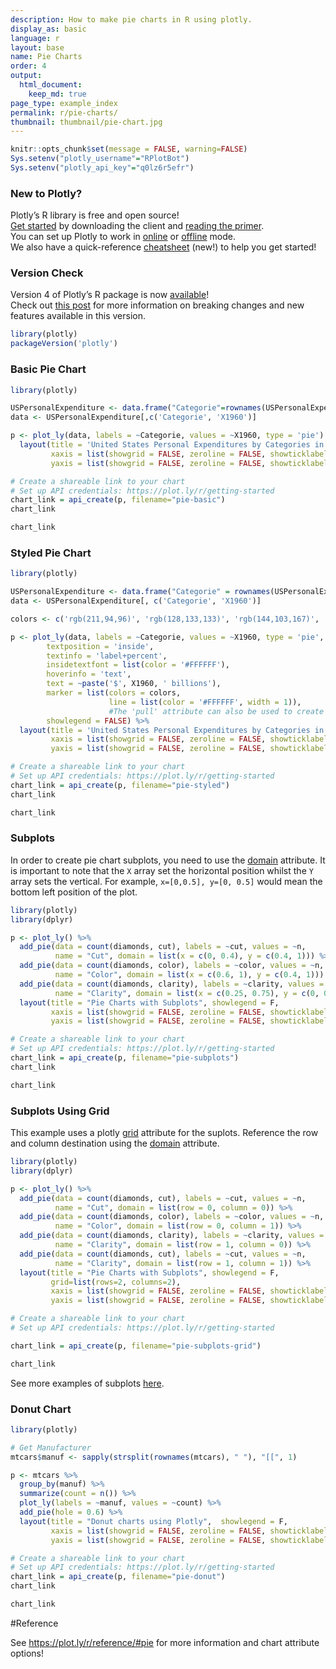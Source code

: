```yaml
---
description: How to make pie charts in R using plotly.
display_as: basic
language: r
layout: base
name: Pie Charts
order: 4
output:
  html_document:
    keep_md: true
page_type: example_index
permalink: r/pie-charts/
thumbnail: thumbnail/pie-chart.jpg
---
```


```r
knitr::opts_chunk$set(message = FALSE, warning=FALSE)
Sys.setenv("plotly_username"="RPlotBot")
Sys.setenv("plotly_api_key"="q0lz6r5efr")
```

### New to Plotly?

Plotly's R library is free and open source!<br>
[Get started](https://plot.ly/r/getting-started/) by downloading the client and [reading the primer](https://plot.ly/r/getting-started/).<br>
You can set up Plotly to work in [online](https://plot.ly/r/getting-started/#hosting-graphs-in-your-online-plotly-account) or [offline](https://plot.ly/r/offline/) mode.<br>
We also have a quick-reference [cheatsheet](https://images.plot.ly/plotly-documentation/images/r_cheat_sheet.pdf) (new!) to help you get started!

### Version Check

Version 4 of Plotly's R package is now [available](https://plot.ly/r/getting-started/#installation)!<br>
Check out [this post](http://moderndata.plot.ly/upgrading-to-plotly-4-0-and-above/) for more information on breaking changes and new features available in this version.
```r
library(plotly)
packageVersion('plotly')
```

### Basic Pie Chart

```r
library(plotly)

USPersonalExpenditure <- data.frame("Categorie"=rownames(USPersonalExpenditure), USPersonalExpenditure)
data <- USPersonalExpenditure[,c('Categorie', 'X1960')]

p <- plot_ly(data, labels = ~Categorie, values = ~X1960, type = 'pie') %>%
  layout(title = 'United States Personal Expenditures by Categories in 1960',
         xaxis = list(showgrid = FALSE, zeroline = FALSE, showticklabels = FALSE),
         yaxis = list(showgrid = FALSE, zeroline = FALSE, showticklabels = FALSE))

# Create a shareable link to your chart
# Set up API credentials: https://plot.ly/r/getting-started
chart_link = api_create(p, filename="pie-basic")
chart_link
```

```r
chart_link
```

### Styled Pie Chart

```r
library(plotly)

USPersonalExpenditure <- data.frame("Categorie" = rownames(USPersonalExpenditure), USPersonalExpenditure)
data <- USPersonalExpenditure[, c('Categorie', 'X1960')]

colors <- c('rgb(211,94,96)', 'rgb(128,133,133)', 'rgb(144,103,167)', 'rgb(171,104,87)', 'rgb(114,147,203)')

p <- plot_ly(data, labels = ~Categorie, values = ~X1960, type = 'pie',
        textposition = 'inside',
        textinfo = 'label+percent',
        insidetextfont = list(color = '#FFFFFF'),
        hoverinfo = 'text',
        text = ~paste('$', X1960, ' billions'),
        marker = list(colors = colors,
                      line = list(color = '#FFFFFF', width = 1)),
                      #The 'pull' attribute can also be used to create space between the sectors
        showlegend = FALSE) %>%
  layout(title = 'United States Personal Expenditures by Categories in 1960',
         xaxis = list(showgrid = FALSE, zeroline = FALSE, showticklabels = FALSE),
         yaxis = list(showgrid = FALSE, zeroline = FALSE, showticklabels = FALSE))

# Create a shareable link to your chart
# Set up API credentials: https://plot.ly/r/getting-started
chart_link = api_create(p, filename="pie-styled")
chart_link
```

```r
chart_link
```

### Subplots
In order to create pie chart subplots, you need to use the [domain](https://plot.ly/javascript/reference/#pie-domain) attribute. It is important to note that the `X` array set the horizontal position whilst the `Y` array sets the vertical. For example, `x=[0,0.5], y=[0, 0.5]` would mean the bottom left position of the plot.
```r
library(plotly)
library(dplyr)

p <- plot_ly() %>%
  add_pie(data = count(diamonds, cut), labels = ~cut, values = ~n,
          name = "Cut", domain = list(x = c(0, 0.4), y = c(0.4, 1))) %>%
  add_pie(data = count(diamonds, color), labels = ~color, values = ~n,
          name = "Color", domain = list(x = c(0.6, 1), y = c(0.4, 1))) %>%
  add_pie(data = count(diamonds, clarity), labels = ~clarity, values = ~n,
          name = "Clarity", domain = list(x = c(0.25, 0.75), y = c(0, 0.6))) %>%
  layout(title = "Pie Charts with Subplots", showlegend = F,
         xaxis = list(showgrid = FALSE, zeroline = FALSE, showticklabels = FALSE),
         yaxis = list(showgrid = FALSE, zeroline = FALSE, showticklabels = FALSE))

# Create a shareable link to your chart
# Set up API credentials: https://plot.ly/r/getting-started
chart_link = api_create(p, filename="pie-subplots")
chart_link
```

```r
chart_link
```

### Subplots Using Grid
This example uses a plotly [grid](https://plot.ly/javascript/reference/#layout-grid) attribute for the suplots. Reference the row and column destination using the [domain](https://plot.ly/javascript/reference/#pie-domain) attribute.
```r
library(plotly)
library(dplyr)

p <- plot_ly() %>%
  add_pie(data = count(diamonds, cut), labels = ~cut, values = ~n,
          name = "Cut", domain = list(row = 0, column = 0)) %>%
  add_pie(data = count(diamonds, color), labels = ~color, values = ~n,
          name = "Color", domain = list(row = 0, column = 1)) %>%
  add_pie(data = count(diamonds, clarity), labels = ~clarity, values = ~n,
          name = "Clarity", domain = list(row = 1, column = 0)) %>%
  add_pie(data = count(diamonds, cut), labels = ~cut, values = ~n,
          name = "Clarity", domain = list(row = 1, column = 1)) %>%
  layout(title = "Pie Charts with Subplots", showlegend = F,
         grid=list(rows=2, columns=2),
         xaxis = list(showgrid = FALSE, zeroline = FALSE, showticklabels = FALSE),
         yaxis = list(showgrid = FALSE, zeroline = FALSE, showticklabels = FALSE))

# Create a shareable link to your chart
# Set up API credentials: https://plot.ly/r/getting-started

chart_link = api_create(p, filename="pie-subplots-grid")        
```

```r
chart_link
```

See more examples of subplots [here](https://plot.ly/r/subplots/).

### Donut Chart

```r
library(plotly)

# Get Manufacturer
mtcars$manuf <- sapply(strsplit(rownames(mtcars), " "), "[[", 1)

p <- mtcars %>%
  group_by(manuf) %>%
  summarize(count = n()) %>%
  plot_ly(labels = ~manuf, values = ~count) %>%
  add_pie(hole = 0.6) %>%
  layout(title = "Donut charts using Plotly",  showlegend = F,
         xaxis = list(showgrid = FALSE, zeroline = FALSE, showticklabels = FALSE),
         yaxis = list(showgrid = FALSE, zeroline = FALSE, showticklabels = FALSE))

# Create a shareable link to your chart
# Set up API credentials: https://plot.ly/r/getting-started
chart_link = api_create(p, filename="pie-donut")
chart_link
```

```r
chart_link
```

#Reference

See [https://plot.ly/r/reference/#pie](https://plot.ly/r/reference/#pie) for more information and chart attribute options!